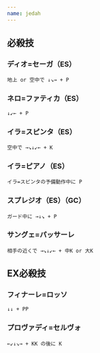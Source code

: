 ```yaml
---
name: jedah
---
```


## 必殺技

### ディオ=セーガ（ES）

```
地上 or 空中で ↓↘→ + P
```

### ネロ=ファティカ（ES）

```
↓↙← + P
```

### イラ=スピンタ（ES）

```
空中で →↘↓↙← + K
```

### イラ=ピアノ（ES）

```
イラ=スピンタの予備動作中に P
```

### スプレジオ（ES）（GC）

```
ガード中に →↓↘ + P
```

### サングェ=パッサーレ

```
相手の近くで →↘↓↙← + 中K or 大K
```

## EX必殺技

### フィナーレ=ロッソ

```
↓↓ + PP
```

### プロヴァディ=セルヴォ

```
←↙↓↘→ + KK の後に K
```
